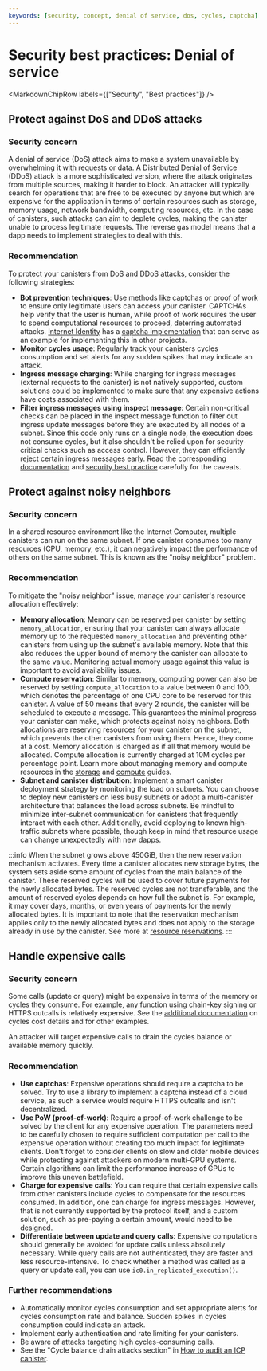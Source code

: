 ```yaml
---
keywords: [security, concept, denial of service, dos, cycles, captcha]
---
```



# Security best practices: Denial of service

<MarkdownChipRow labels={["Security", "Best practices"]} />

## Protect against DoS and DDoS attacks

### Security concern

A denial of service (DoS) attack aims to make a system unavailable by overwhelming it with requests or data. A Distributed Denial of Service (DDoS) attack is a more sophisticated version, where the attack originates from multiple sources, making it harder to block. An attacker will typically search for operations that are free to be executed by anyone but which are expensive for the application in terms of certain resources such as storage, memory usage, network bandwidth, computing resources, etc. In the case of canisters, such attacks can aim to deplete cycles, making the canister unable to process legitimate requests. The reverse gas model means that a dapp needs to implement strategies to deal with this.

### Recommendation

To protect your canisters from DoS and DDoS attacks, consider the following strategies:
* **Bot prevention techniques**: Use methods like captchas or proof of work to ensure only legitimate users can access your canister. CAPTCHAs help verify that the user is human, while proof of work requires the user to spend computational resources to proceed, deterring automated attacks. [Internet Identity](https://github.com/dfinity/internet-identity) has a [captcha implementation](https://github.com/dfinity/internet-identity/blob/2bf92dc16371428a3dcc1115580a691842ec76df/src/internet_identity/src/main.rs#L517) that can serve as an example for implementing this in other projects.
* **Monitor cycles usage**: Regularly track your canisters cycles consumption and set alerts for any sudden spikes that may indicate an attack.
* **Ingress message charging**: While charging for ingress messages (external requests to the canister) is not natively supported, custom solutions could be implemented to make sure that any expensive actions have costs associated with them.
* **Filter ingress messages using inspect message**: Certain non-critical checks can be placed in the inspect message function to filter out ingress update messages before they are executed by all nodes of a subnet. Since this code only runs on a single node, the execution does not consume cycles, but it also shouldn't be relied upon for security-critical checks such as access control. However, they can efficiently reject certain ingress messages early. Read the corresponding [documentation](https://internetcomputer.org/docs/current/specifications/ic-interface-spec#system-api-inspect-message) and [security best practice](https://internetcomputer.org/docs/current/concepts/security/iam) carefully for the caveats.

## Protect against noisy neighbors

### Security concern

In a shared resource environment like the Internet Computer, multiple canisters can run on the same subnet. If one canister consumes too many resources (CPU, memory, etc.), it can negatively impact the performance of others on the same subnet. This is known as the "noisy neighbor" problem.

### Recommendation

To mitigate the "noisy neighbor" issue, manage your canister's resource allocation effectively:
* **Memory allocation**: Memory can be reserved per canister by setting `memory_allocation`, ensuring that your canister can always allocate memory up to the requested `memory_allocation` and preventing other canisters from using up the subnet's available memory. Note that this also reduces the upper bound of memory the canister can allocate to the same value. Monitoring actual memory usage against this value is important to avoid availability issues.
* **Compute reservation**: Similar to memory, computing power can also be reserved by setting `compute_allocation` to a value between 0 and 100, which denotes the percentage of one CPU core to be reserved for this canister. A value of 50 means that every 2 rounds, the canister will be scheduled to execute a message. This guarantees the minimal progress your canister can make, which protects against noisy neighbors. Both allocations are reserving resources for your canister on the subnet, which prevents the other canisters from using them. Hence, they come at a cost. Memory allocation is charged as if all that memory would be allocated. Compute allocation is currently charged at 10M cycles per percentage point.
Learn more about managing memory and compute resources in the [storage](https://internetcomputer.org/docs/current/concepts/gas-cost) and [compute](https://internetcomputer.org/docs/current/concepts/gas-cost) guides.
* **Subnet and canister distribution**: Implement a smart canister deployment strategy by monitoring the load on subnets. You can choose to deploy new canisters on less busy subnets or adopt a multi-canister architecture that balances the load across subnets. Be mindful to minimize inter-subnet communication for canisters that frequently interact with each other. Additionally, avoid deploying to known high-traffic subnets where possible, though keep in mind that resource usage can change unexpectedly with new dapps.

:::info
When the subnet grows above 450GiB, then the new reservation mechanism activates. Every time a canister allocates new storage bytes, the system sets aside some amount of cycles from the main balance of the canister. These reserved cycles will be used to cover future payments for the newly allocated bytes. The reserved cycles are not transferable, and the amount of reserved cycles depends on how full the subnet is. For example, it may cover days, months, or even years of payments for the newly allocated bytes. It is important to note that the reservation mechanism applies only to the newly allocated bytes and does not apply to the storage already in use by the canister. See more at [resource reservations](https://forum.dfinity.org/t/increasing-subnet-storage-capacity-and-introducing-resource-reservation-mechanism/23447).
:::

## Handle expensive calls

### Security concern

Some calls (update or query) might be expensive in terms of the memory or cycles they consume. For example, any function using chain-key signing or HTTPS outcalls is relatively expensive. See the [additional documentation](https://internetcomputer.org/docs/current/concepts/gas-cost) on cycles cost details and for other examples.

An attacker will target expensive calls to drain the cycles balance or available memory quickly.

### Recommendation

* **Use captchas**: Expensive operations should require a captcha to be solved. Try to use a library to implement a captcha instead of a cloud service, as such a service would require HTTPS outcalls and isn't decentralized.
* **Use PoW (proof-of-work)**: Require a proof-of-work challenge to be solved by the client for any expensive operation. The parameters need to be carefully chosen to require sufficient computation per call to the expensive operation without creating too much impact for legitimate clients. Don't forget to consider clients on slow and older mobile devices while protecting against attackers on modern multi-GPU systems. Certain algorithms can limit the performance increase of GPUs to improve this uneven battlefield.
* **Charge for expensive calls**: You can require that certain expensive calls from other canisters include cycles to compensate for the resources consumed. In addition, one can charge for ingress messages. However, that is not currently supported by the protocol itself, and a custom solution, such as pre-paying a certain amount, would need to be designed.
* **Differentiate between update and query calls**: Expensive computations should generally be avoided for update calls unless absolutely necessary. While query calls are not authenticated, they are faster and less resource-intensive. To check whether a method was called as a query or update call, you can use `ic0.in_replicated_execution()`.

### Further recommendations

- Automatically monitor cycles consumption and set appropriate alerts for cycles consumption rate and balance. Sudden spikes in cycles consumption could indicate an attack.
- Implement early authentication and rate limiting for your canisters.
- Be aware of attacks targeting high cycles-consuming calls.
- See the "Cycle balance drain attacks section" in [How to audit an ICP canister](https://www.joachim-breitner.de/blog/788-How_to_audit_an_Internet_Computer_canister).